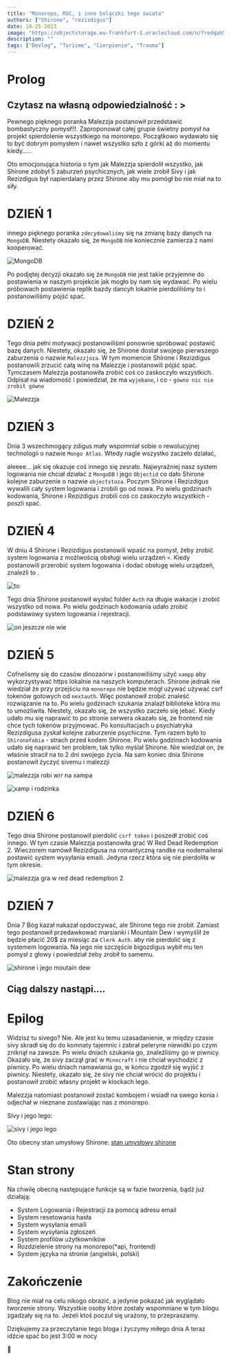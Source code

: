 ```yaml
---
title: "Monorepo, RSC, i inne bolączki tego świata"
authors: ["Shirone", "rezizdigus"]
date: 10-25-2023
image: "https://objectstorage.eu-frankfurt-1.oraclecloud.com/n/fredqah54zct/b/toriime/o/blog-2.jpg"
description: ""
tags: ["Devlog", "Toriime", "Cierpienie", "Trauma"]
---
```


# Prolog

## Czytasz na własną odpowiedzialność : >
Pewnego pięknego poranka Malezzja postanowił przedstawić bombastyczny pomysł!!!.
Zaproponował całej grupie świetny pomysł na projekt spierdolenie wszystkiego na monorepo. Początkowo wydawało
się to być dobrym pomysłem i nawet wszystko szło z górki aż do momentu kiedy.....


Oto emocjonująca historia o tym jak Malezzja spierdolił wszystko, jak Shirone zdobył 5 zaburzeń psychicznych, jak wiele zrobił
Sivy i jak Rezizdigus był napierdalany przez Shirone aby mu pomógł bo nie miał na to siły.

# DZIEŃ 1

innego pięknego poranka `zdecydowaliśmy` się na zmianę bazy danych na `MongoDB`. Niestety okazało się, że
`MongoDB` nie koniecznie zamierza z nami kooperować.

![MongoDB](https://objectstorage.eu-frankfurt-1.oraclecloud.com/n/fredqah54zct/b/toriime/o/evil%20mongo.png)

Po podjętej decyzji okazało się że `MongoDB` nie jest takie przyjemne do postawienia w naszym projekcie jak mogło
by nam się wydawać. Po wielu próbowach postawienia replik bazdy dancyh lokalnie pierdoliliśmy to i postanowiliśmy
pójść spać.

# DZIEŃ 2

Tego dnia pełni motywacji postanowiliśmi ponownie spróbować postawić bazę danych. Niestety, okazało się, że
Shirone dostał swojego pierwszego zaburzenia o nazwie `Malezzjoza`. W tym momencie Shirone i Rezizdigus postanowili
zrzucić całą winę na Malezzje i postanowili pójść spać. Tymczasem Malezzja postanowiła zrobić coś co zaskoczyło
wszystkich. Odpisał na wiadomość i powiedział, że ma `wyjebane`, i co - `gówno nic nie zrobił gówno`

![Malezzja](https://objectstorage.eu-frankfurt-1.oraclecloud.com/n/fredqah54zct/b/toriime/o/mongorozpierdolmalezja.png)

# DZIEŃ 3

Dnia 3 wszechmogący zdigus mały wspomniał sobie o rewolucyjnej technologii o nazwie `Mongo Atlas`. Wtedy nagle wszystko
zaczeło działać,

aleeee... jak się okazuje coś innego się zesrało. Najwyraźniej nasz system logowania nie chciał działać z `MongoDB` i
jego `Objectid` co dało Shirone kolejne zaburzenie o nazwie `objectstoza`. Poczym Shirone i Rezizdigus wywalili cały system logowania i zrobili go od nowa. 
Po wielu godzinach kodowania, Shirone i Rezizdigus zrobili coś co zaskoczyło wszystkich - poszli spać.

# DZIEŃ 4

W dniu 4 Shirone i Rezizdigus postanowili wpaść na pomysł, żeby zrobić system logowania z możlwością obsługi wielu urządzeń 💀.
Kiedy postanowili przerobić system logowania i dodać obsługę wielu urządzeń, znaleźli to .

![to](https://objectstorage.eu-frankfurt-1.oraclecloud.com/n/fredqah54zct/b/toriime/o/authenticationwnestjs.jpg)

Tego dnia Shirone postanowił wysłać folder `Auth` na długie wakacje i zrobić wszystko od nowa. Po wielu godzinach kodowania
udało zrobić podstawowy system logowania i rejestracji.

![on jeszcze nie wie](https://objectstorage.eu-frankfurt-1.oraclecloud.com/n/fredqah54zct/b/toriime/o/hedoestnknow.jpg)

# DZIEŃ 5
Cofnelismy się do czasów dinozaórw i postanowiliśmy użyć `xampp` aby wykorzystywać https lokalnie na naszych komputerach.
Shirone jednak nie wiedział że przy przejściu na `monorepo` nie będzie mógł używać używać csrf tokenów gotowych od `nextauth`.
Więc postanowił zrobić znaleść rozwiązanie na to. Po wielu godzinach szukania znalazł biblioteke która mu to umożliwiła.
Niestety, okazało się, że wszystko zaczeło się jebać. Kiedy udało mu się naprawić to po stronie serwera okazało się, że
frontend nie chce tych tokenów przyjmować. Po konsultacjach u psychiatryka Rezizdigusa zyskał kolejne zaburzenie psychiczne.
Tym razem było to `Shironofobia` - strach przed kodem Shirone. Po wielu godzinach kodowania udało się naprawić ten problem, tak
tylko myślał Shirone. Nie wiedział on, że właśnie stracił na to 2 dni swojego życia. Na sam koniec dnia Shirone postanowił
życzyć sivemu i malezzji 

![malezzja robi wrr na xampa](https://objectstorage.eu-frankfurt-1.oraclecloud.com/n/fredqah54zct/b/toriime/o/Discord_9R5nU6R2Hd.png)

![xamp i rodzinka](https://objectstorage.eu-frankfurt-1.oraclecloud.com/n/fredqah54zct/b/toriime/o/dinozaurymalezji.jpg)

# DZIEŃ 6
Tego dnia Shirone postanowił pierdolić `csrf token` i poszedł zrobić coś innego. W tym czasie Malezzja postanowiła grać W
Red Dead Redemption 2. Wieczorem namówił Rezizdigusa na romantyczną randke na nodemailerai postawić system wysyłania emaili.
Jedyna rzecz która się nie pierdoliła w tym okresie.

![malezzja gra w red dead redemption 2](https://objectstorage.eu-frankfurt-1.oraclecloud.com/n/fredqah54zct/b/toriime/o/image.png)

# DZIEŃ 7
Dnia 7 Bóg kazał nakazał opdoczywać, ale Shirone tego nie zrobił. Zamiast tego postanowił przedawkować marsianki i Mountain Dew i wymyślił
że będzie płacić 20$ za miesiąc za `Clerk Auth`. aby nie pierdolić się z systemem logowania. Na jego nie szczęście bigozdigus wybił mu ten
pomysł z głowy i powiedział żeby zrobił to samemu.

![shirone i jego moutain dew](https://objectstorage.eu-frankfurt-1.oraclecloud.com/n/fredqah54zct/b/toriime/o/shironeodplywa.jpg)

## Ciąg dalszy nastąpi....

# Epilog
Widzisz tu sivego? Nie. Ale jest ku temu uzasadanienie, w między czasie sivy skradł się do do komnaty tajemnic i zabrał peleryne niewidki
po czym zniknął na zawsze. Po wielu dniach szukania go, znaleźliśmy go w piwnicy. Okazało się, że sivy zaczął grać w `Minecraft` i nie chciał
wychodzić z piwnicy. Po wielu dniach namawiania go, w końcu zgodził się wyjść z piwnicy. Niestety, okazało się, że sivy nie chciał wrócić do
projektu i postanowił zrobić własny projekt w klockach lego.

Malezzja natomiast postanowił zostać kombojem i wsiadł na swego konia i odjechał w nieznane zostawiając nas z monorepo.

SIvy i jego lego:

![sivy i jego lego](https://objectstorage.eu-frankfurt-1.oraclecloud.com/n/fredqah54zct/b/toriime/o/Discord_QEcFxAvDKK.png)

Oto obecny stan umysłowy Shirone:
[stan umysłowy shirone](https://www.youtube.com/watch?v=suB1ZCw0VAY)

# Stan strony

Na chwilę obecną następujące funkcje są w fazie tworzenia, bądź już działają:

- System Logowania i Rejestracji za pomocą adresu email
- System resetowania hasła
- System wysyłania emaili
- System wysyłania zgłoszeń
- System profilów użytkowników
- Rozdzielenie strony na monorepo(*api, frontend)
- System języka na stronie (angielski, polski)

# Zakończenie

Blog nie miał na celu nikogo obrazić, a jedynie pokazać jak wyglądało tworzenie strony. Wszystkie osoby które zostały wspomniane w tym blogu
zgadzały się na to. Jeżeli ktoś poczuł się urażony, to przepraszamy. 

Dziękujemy za przeczytanie tego bloga i życzymy miłego dnia
A teraz idźcie spać bo jest 3:00 w nocy

💜